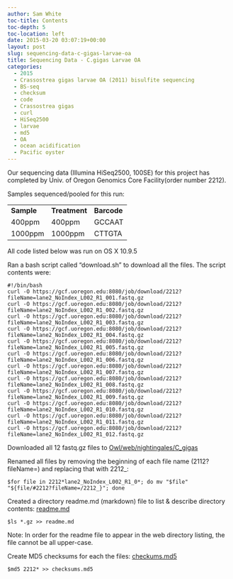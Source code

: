 ```yaml
---
author: Sam White
toc-title: Contents
toc-depth: 5
toc-location: left
date: 2015-03-20 03:07:19+00:00
layout: post
slug: sequencing-data-c-gigas-larvae-oa
title: Sequencing Data - C.gigas Larvae OA
categories:
  - 2015
  - Crassostrea gigas larvae OA (2011) bisulfite sequencing
  - BS-seq
  - checksum
  - code
  - Crassostrea gigas
  - curl
  - HiSeq2500
  - larvae
  - md5
  - OA
  - ocean acidification
  - Pacific oyster
---
```


Our sequencing data (Illumina HiSeq2500, 100SE) for this project has completed by Univ. of Oregon Genomics Core Facility(order number 2212).

Samples sequenced/pooled for this run:

<table >
<tbody >
<tr >

<td >**Sample**
</td>

<td >**Treatment**
</td>

<td >**Barcode**
</td>
</tr>
<tr >

<td >400ppm
</td>

<td >400ppm
</td>

<td >GCCAAT
</td>
</tr>
<tr >

<td >1000ppm
</td>

<td >1000ppm
</td>

<td >CTTGTA
</td>
</tr>
</tbody>
</table>



All code listed below was run on OS X 10.9.5

Ran a bash script called "download.sh" to download all the files. The script contents were:

```
#!/bin/bash
curl -O https://gcf.uoregon.edu:8080/job/download/2212?fileName=lane2_NoIndex_L002_R1_001.fastq.gz
curl -O https://gcf.uoregon.edu:8080/job/download/2212?fileName=lane2_NoIndex_L002_R1_002.fastq.gz
curl -O https://gcf.uoregon.edu:8080/job/download/2212?fileName=lane2_NoIndex_L002_R1_003.fastq.gz
curl -O https://gcf.uoregon.edu:8080/job/download/2212?fileName=lane2_NoIndex_L002_R1_004.fastq.gz
curl -O https://gcf.uoregon.edu:8080/job/download/2212?fileName=lane2_NoIndex_L002_R1_005.fastq.gz
curl -O https://gcf.uoregon.edu:8080/job/download/2212?fileName=lane2_NoIndex_L002_R1_006.fastq.gz
curl -O https://gcf.uoregon.edu:8080/job/download/2212?fileName=lane2_NoIndex_L002_R1_007.fastq.gz
curl -O https://gcf.uoregon.edu:8080/job/download/2212?fileName=lane2_NoIndex_L002_R1_008.fastq.gz
curl -O https://gcf.uoregon.edu:8080/job/download/2212?fileName=lane2_NoIndex_L002_R1_009.fastq.gz
curl -O https://gcf.uoregon.edu:8080/job/download/2212?fileName=lane2_NoIndex_L002_R1_010.fastq.gz
curl -O https://gcf.uoregon.edu:8080/job/download/2212?fileName=lane2_NoIndex_L002_R1_011.fastq.gz
curl -O https://gcf.uoregon.edu:8080/job/download/2212?fileName=lane2_NoIndex_L002_R1_012.fastq.gz
```



Downloaded all 12 fastq.gz files to [Owl/web/nightingales/C_gigas](https://owl.fish.washington.edu/nightingales/C_gigas/)

Renamed all files by removing the beginning of each file name (2112?fileName=) and replacing that with 2212_:

`$for file in 2212*lane2_NoIndex_L002_R1_0*; do mv "$file" "${file/#2212?fileName=/2212_}"; done`



Created a directory readme.md (markdown) file to list & describe directory contents: [readme.md](https://owl.fish.washington.edu/nightingales/C_gigas/readme.md)

`$ls *.gz >> readme.md`

Note: In order for the readme file to appear in the web directory listing, the file cannot be all upper-case.



Create MD5 checksums for each the files: [checkums.md5](https://owl.fish.washington.edu/nightingales/C_gigas/checksums.md5)

`$md5 2212* >> checksums.md5`
